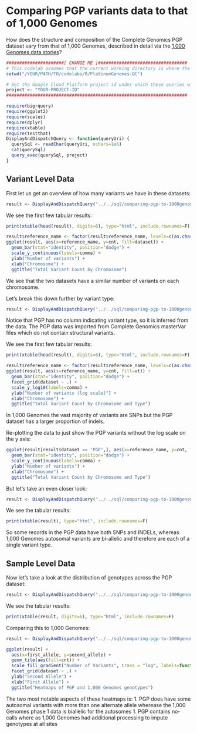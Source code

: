 <!-- R Markdown Documentation, DO NOT EDIT THE PLAIN MARKDOWN VERSION OF THIS FILE -->

<!-- Copyright 2014 Google Inc. All rights reserved. -->

<!-- Licensed under the Apache License, Version 2.0 (the "License"); -->
<!-- you may not use this file except in compliance with the License. -->
<!-- You may obtain a copy of the License at -->

<!--     http://www.apache.org/licenses/LICENSE-2.0 -->

<!-- Unless required by applicable law or agreed to in writing, software -->
<!-- distributed under the License is distributed on an "AS IS" BASIS, -->
<!-- WITHOUT WARRANTIES OR CONDITIONS OF ANY KIND, either express or implied. -->
<!-- See the License for the specific language governing permissions and -->
<!-- limitations under the License. -->

Comparing PGP variants data to that of 1,000 Genomes
========================================================

How does the structure and composition of the Complete Genomics PGP dataset vary from that of 1,000 Genomes, described in detail via the [1,000 Genomes data stories](../../../1000genomes/data-stories)?

```r
######################[ CHANGE ME ]##################################
# This codelab assumes that the current working directory is where the Rmd file resides.
setwd("/YOUR/PATH/TO/codelabs/R/PlatinumGenomes-QC")

# Set the Google Cloud Platform project id under which these queries will run.
project <- "YOUR-PROJECT-ID"
#####################################################################
```

```r
require(bigrquery)
require(ggplot2)
require(scales)
require(dplyr)
require(xtable)
require(testthat)
DisplayAndDispatchQuery <- function(queryUri) {
  querySql <- readChar(queryUri, nchars=1e6)
  cat(querySql)
  query_exec(querySql, project)
}
```

Variant Level Data
------------------

First let us get an overview of how many variants we have in these datasets:
```r
result <- DisplayAndDispatchQuery("../../sql/comparing-pgp-to-1000genomes/variant-counts-by-chromosome.sql")
```

We see the first few tabular results:
```r
print(xtable(head(result), digits=6), type="html", include.rownames=F)
```

```r
result$reference_name <- factor(result$reference_name, levels=c(as.character(seq(1,22)), "X", "Y", "MT"))
ggplot(result, aes(x=reference_name, y=cnt, fill=dataset)) +
  geom_bar(stat="identity", position="dodge") +
  scale_y_continuous(labels=comma) +
  ylab("Number of variants") +
  xlab("Chromosome") +
  ggtitle("Total Variant Count by Chromosome")
```
We see that the two datasets have a similar number of variants on each chromosome.

Let's break this down further by variant type:
```r
result <- DisplayAndDispatchQuery("../../sql/comparing-pgp-to-1000genomes/variant-counts-by-type-and-chromosome.sql")
```
Notice that PGP has no column indicating variant type, so it is inferred from the data.  The PGP
data was imported from Complete Genomics masterVar files which do not contain structural variants.

We see the first few tabular results:
```r
print(xtable(head(result), digits=6), type="html", include.rownames=F)
```

```r
result$reference_name <- factor(result$reference_name, levels=c(as.character(seq(1,22)), "X", "Y", "MT"))
ggplot(result, aes(x=reference_name, y=cnt, fill=vt)) +
  geom_bar(stat="identity", position="dodge") +
  facet_grid(dataset ~ .) +
  scale_y_log10(labels=comma) +
  ylab("Number of variants (log scale)") +
  xlab("Chromosome") +
  ggtitle("Total Variant Count by Chromosome and Type")
```
In 1,000 Genomes the vast majority of variants are SNPs but the PGP dataset has a larger proportion of indels.

Re-plotting the data to just show the PGP variants without the log scale on the y axis:
```r
ggplot(result[result$dataset == 'PGP',], aes(x=reference_name, y=cnt, fill=vt)) +
  geom_bar(stat="identity", position="dodge") +
  scale_y_continuous(labels=comma) +
  ylab("Number of variants") +
  xlab("Chromosome") +
  ggtitle("Total Variant Count by Chromosome and Type")
```
 
But let's take an even closer look:
```r
result <- DisplayAndDispatchQuery("../../sql/comparing-pgp-to-1000genomes/taking-a-closer-look-at-variant-types.sql")
```

We see the tabular results:
```r
print(xtable(result), type="html", include.rownames=F)
```
So some records in the PGP data have both SNPs and INDELs, whereas 1,000 Genomes autosomal variants are bi-allelic and therefore are each of a single variant type.

Sample Level Data
-----------------

Now let's take a look at the distribution of genotypes across the PGP dataset:
```r
result <- DisplayAndDispatchQuery("../../sql/comparing-pgp-to-1000genomes/genotype-counts.sql")
```

We see the tabular results:
```r
print(xtable(result, digits=6), type="html", include.rownames=F)
```

Comparing this to 1,000 Genomes:
```r
result <- DisplayAndDispatchQuery("../../sql/comparing-pgp-to-1000genomes/parsed-genotype-counts.sql")
```

```r
ggplot(result) +
  aes(x=first_allele, y=second_allele) +
  geom_tile(aes(fill=cnt)) +
  scale_fill_gradient("Number of Variants", trans = "log", labels=function(x){round(x)}) +
  facet_grid(dataset ~ .) +
  ylab("Second Allele") +
  xlab("First Allele") +
  ggtitle("Heatmaps of PGP and 1,000 Genomes genotypes")

```
The two most notable aspects of these heatmaps is:
  1. PGP does have some autosomal variants with more than one alternate allele wherease the 1,000 Genomes phase 1 data is biallelic for the autosomes
  1. PGP contains no-calls where as 1,000 Genomes had additional processing to impute genotypes at all sites
